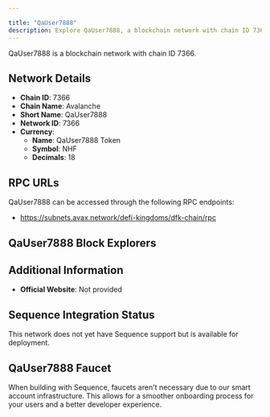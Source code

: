 ```yaml
---

title: "QaUser7888"
description: Explore QaUser7888, a blockchain network with chain ID 7366. Learn about its native currency, QaUser7888 Token, and how to interact with the network.
---
```




QaUser7888 is a blockchain network with chain ID 7366.

## Network Details

- **Chain ID**: 7366
- **Chain Name**: Avalanche
- **Short Name**: QaUser7888
- **Network ID**: 7366
- **Currency**: 
  - **Name**: QaUser7888 Token
  - **Symbol**: NHF
  - **Decimals**: 18

## RPC URLs

QaUser7888 can be accessed through the following RPC endpoints:

- https://subnets.avax.network/defi-kingdoms/dfk-chain/rpc

## QaUser7888 Block Explorers



## Additional Information

- **Official Website**: Not provided

## Sequence Integration Status

This network does not yet have Sequence support but is available for deployment.

## QaUser7888 Faucet

When building with Sequence, faucets aren't necessary due to our smart account infrastructure. This allows for a smoother onboarding process for your users and a better developer experience.
